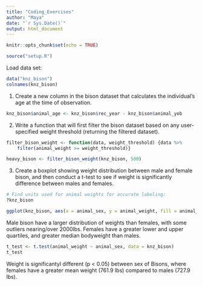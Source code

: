 ```yaml
---
title: "Coding_Exercises"
author: "Maya"
date: "`r Sys.Date()`"
output: html_document
---
```


```r
knitr::opts_chunk$set(echo = TRUE)
```

```r
source("setup.R")
```
Load data set:
```r
data("knz_bison")
colnames(knz_bison)
```

1. Create a new column in the bison dataset that calculates the individual’s age at the time of observation.
```r
knz_bison$animal_age <- knz_bison$rec_year - knz_bison$animal_yob
```

2. Write a function that will first filter the bison dataset based on any user-specified weight threshold (returning the filtered dataset).
```r
filter_bison_weight <- function(data, weight_threshold) {data %>%
    filter(animal_weight >= weight_threshold)}
```
```r
heavy_bison <- filter_bison_weight(knz_bison, 500)
```

3. Create a boxplot showing weight distribution between male and female bison, and then conduct a t-test to see if weight is significantly difference between males and females.
```r
# Find units used for animal weights for accurate labeling:
?knz_bison
```
```r
ggplot(knz_bison, aes(x = animal_sex, y = animal_weight, fill = animal_sex)) + geom_boxplot() + labs(title = "Bison Weight Distribution by Sex", x = "Sex", y = "Weight (lbs)") + theme_gray()
```
Male bison have a larger distribution of weights than females, with some outliers nearing/over 2000lbs. Females have a greater lower and upper quartiles, and greater median bodyweight than males. 
```r
t_test <- t.test(animal_weight ~ animal_sex, data = knz_bison)
t_test
```
Weight is significantyl different (p < 0.05) between sex of Bisons, where females have a greater mean weight (761.9 lbs) compared to males (727.9 lbs). 
